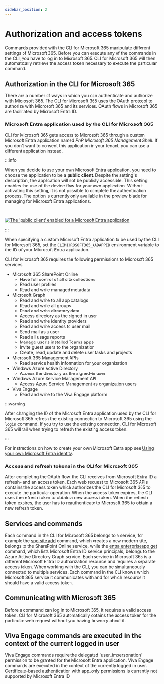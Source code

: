 ```yaml
---
sidebar_position: 2
---
```


# Authorization and access tokens

Commands provided with the CLI for Microsoft 365 manipulate different settings of Microsoft 365. Before you can execute any of the commands in the CLI, you have to log in to Microsoft 365. CLI for Microsoft 365 will then automatically retrieve the access token necessary to execute the particular command.

## Authorization in the CLI for Microsoft 365

There are a number of ways in which you can authenticate and authorize with Microsoft 365. The CLI for Microsoft 365 uses the OAuth protocol to authorize with Microsoft 365 and its services. OAuth flows in Microsoft 365 are facilitated by Microsoft Entra ID.

### Microsoft Entra application used by the CLI for Microsoft 365

CLI for Microsoft 365 gets access to Microsoft 365 through a custom Microsoft Entra application named _PnP Microsoft 365 Management Shell_. If you don't want to consent this application in your tenant, you can use a different application instead.

:::info

When you decide to use your own Microsoft Entra application, you need to choose the application to be a **public client**. Despite the setting's description, the application will not be publicly accessible. This setting enables the use of the device flow for your own application. Without activating this setting, it is not possible to complete the authentication process. The option is currently only available in the preview blade for managing for Microsoft Entra applications.

<br/>

[![The 'public client' enabled for a Microsoft Entra application](../images/activate-public-client-aad-app.png)](../images/activate-public-client-aad-app.png)

:::

When specifying a custom Microsoft Entra application to be used by the CLI for Microsoft 365, set the `CLIMICROSOFT365_AADAPPID` environment variable to the ID of your Microsoft Entra application.

CLI for Microsoft 365 requires the following permissions to Microsoft 365 services:

- Microsoft 365 SharePoint Online
  - Have full control of all site collections
  - Read user profiles
  - Read and write managed metadata
- Microsoft Graph
  - Read and write to all app catalogs
  - Read and write all groups
  - Read and write directory data
  - Access directory as the signed in user
  - Read and write identity providers
  - Read and write access to user mail
  - Send mail as a user
  - Read all usage reports
  - Manage user's installed Teams apps
  - Invite guest users to the organization
  - Create, read, update and delete user tasks and projects
- Microsoft 365 Management APIs
  - Read service health information for your organization
- Windows Azure Active Directory
  - Access the directory as the signed-in user
- Windows Azure Service Management API
  - Access Azure Service Management as organization users
- Viva Engage
  - Read and write to the Viva Engage platform

:::warning

After changing the ID of the Microsoft Entra application used by the CLI for Microsoft 365 refresh the existing connection to Microsoft 365 using the `login` command. If you try to use the existing connection, CLI for Microsoft 365 will fail when trying to refresh the existing access token.

:::

For instructions on how to create your own Microsoft Entra app see [Using your own Microsoft Entra identity](../user-guide/using-own-identity.mdx).

### Access and refresh tokens in the CLI for Microsoft 365

After completing the OAuth flow, the CLI receives from Microsoft Entra ID a refresh- and an access token. Each web request to Microsoft 365 APIs contains the access token which authorizes the CLI for Microsoft 365 to execute the particular operation. When the access token expires, the CLI uses the refresh token to obtain a new access token. When the refresh token expires, the user has to reauthenticate to Microsoft 365 to obtain a new refresh token.

## Services and commands

Each command in the CLI for Microsoft 365 belongs to a service, for example the [spo site add](../cmd/spo/site/site-add.mdx) command, which creates a new modern site, belongs to the SharePoint Online service, while the [entra enterpriseapp get](../cmd/entra/enterpriseapp/enterpriseapp-get.mdx) command, which lists Microsoft Entra ID service principals, belongs to the Azure Active Directory Graph service. Each service in Microsoft 365 is a different Microsoft Entra ID authorization resource and requires a separate access token. When working with the CLI, you can be simultaneously connected to multiple services. Each command in the CLI knows which Microsoft 365 service it communicates with and for which resource it should have a valid access token.

## Communicating with Microsoft 365

Before a command can log in to Microsoft 365, it requires a valid access token. CLI for Microsoft 365 automatically obtains the access token for the particular web request without you having to worry about it.

## Viva Engage commands are executed in the context of the current logged in user

Viva Engage commands require the delegated 'user_impersonation' permission to be granted for the Microsoft Entra application. Viva Engage commands are executed in the context of the currently logged in user. Certificate-based authentication with app_only permissions is currently not supported by Microsoft Entra ID.
